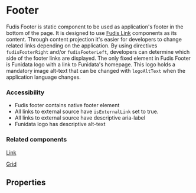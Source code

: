 
<Meta title="Components/Footer" />

# Footer

Fudis Footer is static component to be used as application's footer in the bottom of the page. It is designed to use [Fudis Link](/docs/components-link--link) components as its content. Through content projection it's easier for developers to change related links depending on the application.
By using directives `fudisFooterRight` and/or `fudisFooterLeft`, developers can determine which side of the footer links are displayed.
The only fixed element in Fudis Footer is Funidata logo with a link to Funidata's homepage.
This logo holds a mandatory image alt-text that can be changed with `logoAltText` when the application language changes.

<Canvas of={FooterComponentStories.Footer} />

### Accessibility

- Fudis footer contains native footer element
- All links to external source have `isExternalLink` set to true.
- All links to external source have descriptive aria-label
- Funidata logo has descriptive alt-text

### Related components

[Link](/docs/components-link--link)

[Grid](/docs/components-grid-grid--example)

## Properties

<ArgTypes of={FooterComponent} />
